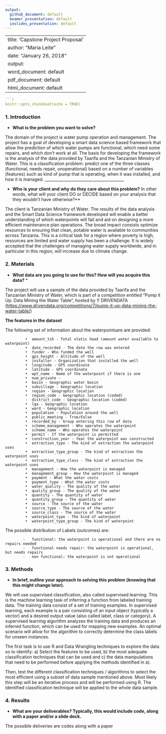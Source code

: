 ---
output: 
  github_document: default
  beamer_presentation: default
  ioslides_presentation: default
---


---
title: 'Capstone Project Proposal '
author: "Maria Leite"
date: "January 26, 2018"
output:
  word_document: default
  pdf_document: default
  html_document: default
---
```{r}

```{r setup, include=FALSE}
knitr::opts_chunk$set(echo = TRUE)
```

### 1. Introduction

* 	**What is the problem you want to solve?**

The domain of the project is water pump operation and management. The project has a  goal of developing a smart data science based framework that allow the prediction of which water pumps are functional, which need some repairs, and which don't work at all. The basis for developing the framework is the analysis of the data provided by Taarifa and the Tanzanian Ministry of Water. This is a classification problem: predict one of the three classes (functional, needs repair, unoperational) based on a number of variables (features) such as kind of pump that is operating, when it was installed, and how it is managed.
________________________________________


*	 **Who is your client and why do they care about this problem?**
In other words, what will your client DO or DECIDE based on your analysis that they wouldn't have otherwise?**

The client is Tanzanian Ministry of Water. The results of the data analysis and the Smart Data Science  framework developed will enable   a better understanding of which waterpoints will fail and aid on designing a more efficient maintenance plan operations. The broad impact consists optimize resources to ensuring  that clean, potable water is available to communities across Tanzania. This is a critical task for a region where poverty is high, resources are limited and water supply has been  a challenge. It is widely accepted that the challenges of managing water supply  worldwide, and in particular in this region, will increase due to climate change.     



### 2. Materials

* 	**What data are you going to use for this? How will you acquire this data?** *

The project will use a sample of the data provided by Taarifa and the Tanzanian Ministry of Water, which is part of a competition entitled  "Pump it Up: Data Mining the Water Table", hosted by Y DRIVENDATA (<https://www.drivendata.org/competitions/7/pump-it-up-data-mining-the-water-table/>)


**The features in the dataset**

 The following set of information about the waterpointsare are provided:
 
             •	amount_tsh - Total static head (amount water available to waterpoint)
             •	date_recorded - The date the row was entered
             •	funder - Who funded the well
             •	gps_height - Altitude of the well
             •	installer - Organization that installed the well
             •	longitude - GPS coordinate
             •	latitude - GPS coordinate
             •	wpt_name - Name of the waterpoint if there is one
             •	num_private -
             •	basin - Geographic water basin
             •	subvillage - Geographic location
             •	region - Geographic location
             •	region_code - Geographic location (coded)
             -  district_code - Geographic location (coded)
             •	lga - Geographic location
             •	ward - Geographic location
             •	population - Population around the well
             •	public_meeting - True/False
             •	recorded_by - Group entering this row of data
             •	scheme_management - Who operates the waterpoint
             •	scheme_name - Who operates the waterpoint
             •	permit - If the waterpoint is permitted
             •	construction_year - Year the waterpoint was constructed
             •	extraction_type - The kind of extraction the waterpoint uses
             •	extraction_type_group - The kind of extraction the waterpoint uses
             •	extraction_type_class - The kind of extraction the waterpoint uses
             •	management - How the waterpoint is managed
             •	management_group - How the waterpoint is managed
             •	payment - What the water costs
             •	payment_type - What the water costs
             •	water_quality - The quality of the water
             •	quality_group - The quality of the water
             •	quantity - The quantity of water
             •	quantity_group - The quantity of water
             •	source - The source of the water
             •	source_type - The source of the water
             •	source_class - The source of the water
             •	waterpoint_type - The kind of waterpoint
             •	waterpoint_type_group - The kind of waterpoint


The possible distribution of Labels (outcomes) are:

            -	functional: the waterpoint is operational and there are no repairs needed
            -	functional needs repair: the waterpoint is operational, but needs repairs
            -	non functional: the waterpoint is not operational

### 3. Methods

*	**In brief, outline your approach to solving this problem (knowing that this might change later).**


We will use supervised classification, also called supervised learning. This  is the machine learning task of inferring a function from labeled training data. The training data consist of a set of training examples. In supervised learning, each example is a pair consisting of an input object (typically a vector) and a desired output value (also called label, class or category). A supervised learning algorithm analyzes the training data and produces an inferred function, which can be used for mapping new examples. An optimal scenario will allow for the algorithm to correctly determine the class labels for unseen instances. 

The first task is to use R and Data Wrangling techniques to explore the data so to identify:
   a) Select the features to be used, 
   b) the most adequate classification techniques that can be used and 
   c) the data manipulations that need to be performed before applying the methods identified in a).
   
   
Then, test the different classification techniques / algorithms to select the most efficient using a subset of data sample mentioned above. Most likely this step will be an iterative process and will be performed using R. The identified classification technique will be applied to the whole data sample.   


### 4. Results


*    **What are your deliverables? Typically, this would include code, along with a paper and/or a slide deck.**

The possible deliveries are codes along with a paper


